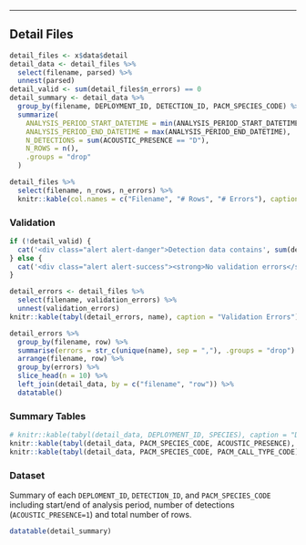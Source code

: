 ----

## Detail Files

```r
detail_files <- x$data$detail
detail_data <- detail_files %>% 
  select(filename, parsed) %>% 
  unnest(parsed)
detail_valid <- sum(detail_files$n_errors) == 0
detail_summary <- detail_data %>% 
  group_by(filename, DEPLOYMENT_ID, DETECTION_ID, PACM_SPECIES_CODE) %>% 
  summarize(
    ANALYSIS_PERIOD_START_DATETIME = min(ANALYSIS_PERIOD_START_DATETIME),
    ANALYSIS_PERIOD_END_DATETIME = max(ANALYSIS_PERIOD_END_DATETIME),
    N_DETECTIONS = sum(ACOUSTIC_PRESENCE == "D"),
    N_ROWS = n(),
    .groups = "drop"
  )
```

```r
detail_files %>% 
  select(filename, n_rows, n_errors) %>% 
  knitr::kable(col.names = c("Filename", "# Rows", "# Errors"), caption = "Detection Data File Summary")
```

### Validation

```r
if (!detail_valid) {
  cat('<div class="alert alert-danger">Detection data contains', sum(detail_files$n_errors), 'validation errors.</div>')
} else {
  cat('<div class="alert alert-success"><strong>No validation errors</strong></div>')
}
```

```r
detail_errors <- detail_files %>% 
  select(filename, validation_errors) %>% 
  unnest(validation_errors)
knitr::kable(tabyl(detail_errors, name), caption = "Validation Errors")
```

```r
detail_errors %>% 
  group_by(filename, row) %>% 
  summarise(errors = str_c(unique(name), sep = ","), .groups = "drop") %>% 
  arrange(filename, row) %>% 
  group_by(errors) %>% 
  slice_head(n = 10) %>% 
  left_join(detail_data, by = c("filename", "row")) %>% 
  datatable()
```


### Summary Tables

```r
# knitr::kable(tabyl(detail_data, DEPLOYMENT_ID, SPECIES), caption = "DEPLOYMENT_ID x SPECIES")
knitr::kable(tabyl(detail_data, PACM_SPECIES_CODE, ACOUSTIC_PRESENCE), caption = "PACM_SPECIES_CODE x ACOUSTIC_PRESENCE")
knitr::kable(tabyl(detail_data, PACM_SPECIES_CODE, PACM_CALL_TYPE_CODE), caption = "PACM_SPECIES_CODE x PACM_CALL_TYPE_CODE")
```

### Dataset

Summary of each `DEPLOMENT_ID`, `DETECTION_ID`, and `PACM_SPECIES_CODE` including start/end of analysis period, number of detections (`ACOUSTIC_PRESENCE=1`) and total number of rows.

```r
datatable(detail_summary)
```